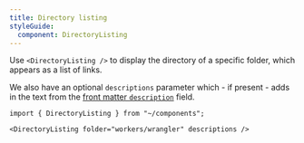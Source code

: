 ```yaml
---
title: Directory listing
styleGuide:
  component: DirectoryListing
---
```


Use `<DirectoryListing />` to display the directory of a specific folder, which appears as a list of links.

We also have an optional `descriptions` parameter which - if present - adds in the text from the [front matter `description`](/style-guide/frontmatter/) field.

```mdx live
import { DirectoryListing } from "~/components";

<DirectoryListing folder="workers/wrangler" descriptions />
```
